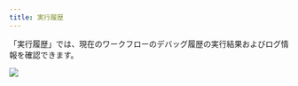 ```yaml
---
title: 実行履歴
---
```



「実行履歴」では、現在のワークフローのデバッグ履歴の実行結果およびログ情報を確認できます。

![](https://assets-docs.dify.ai/dify-enterprise-mintlify/jp/guides/workflow/debug-and-preview/5ff3e82563c43b41e359c83483fd0f9b.png)